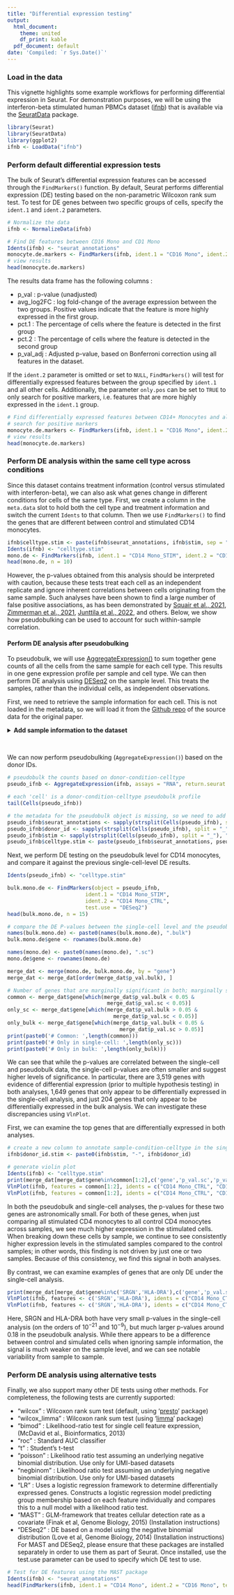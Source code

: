 ```yaml
---
title: "Differential expression testing"
output:
  html_document:
    theme: united
    df_print: kable
  pdf_document: default
date: 'Compiled: `r Sys.Date()`'
---
```


### Load in the data

This vignette highlights some example workflows for performing differential expression in Seurat. For demonstration purposes, we will be using the interferon-beta stimulated human PBMCs dataset ([ifnb](https://www.nature.com/articles/nbt.4042)) that is available via the [SeuratData](https://github.com/satijalab/seurat-data) package.

```r
library(Seurat)
library(SeuratData)
library(ggplot2)
ifnb <- LoadData("ifnb")
```

### Perform default differential expression tests

The bulk of Seurat’s differential expression features can be accessed through the `FindMarkers()` function. By default, Seurat performs differential expression (DE) testing based on the non-parametric Wilcoxon rank sum test. To test for DE genes between two specific groups of cells, specify the `ident.1` and `ident.2` parameters.

```r
# Normalize the data
ifnb <- NormalizeData(ifnb)

# Find DE features between CD16 Mono and CD1 Mono
Idents(ifnb) <- "seurat_annotations"
monocyte.de.markers <- FindMarkers(ifnb, ident.1 = "CD16 Mono", ident.2 = "CD14 Mono")
# view results
head(monocyte.de.markers)
```

The results data frame has the following columns :

* p_val : p-value (unadjusted)
* avg_log2FC : log fold-change of the average expression between the two groups. Positive values indicate that the feature is more highly expressed in the first group.
* pct.1 : The percentage of cells where the feature is detected in the first group
* pct.2 : The percentage of cells where the feature is detected in the second group
* p_val_adj : Adjusted p-value, based on Bonferroni correction using all features in the dataset.

If the `ident.2` parameter is omitted or set to `NULL`, `FindMarkers()` will test for differentially expressed features between the group specified by `ident.1` and all other cells. Additionally, the parameter `only.pos` can be set to `TRUE` to only search for positive markers, i.e. features that are more highly expressed in the `ident.1` group. 

```r
# Find differentially expressed features between CD14+ Monocytes and all other cells, only
# search for positive markers
monocyte.de.markers <- FindMarkers(ifnb, ident.1 = "CD16 Mono", ident.2 = NULL, only.pos = TRUE)
# view results
head(monocyte.de.markers)
```

### Perform DE analysis within the same cell type across conditions

Since this dataset contains treatment information (control versus stimulated with interferon-beta), we can also ask what genes change in different conditions for cells of the same type. First, we create a column in the `meta.data` slot to hold both the cell type and treatment information and switch the current `Idents` to that column. Then we use `FindMarkers()` to find the genes that are different between control and stimulated CD14 monocytes.

```r
ifnb$celltype.stim <- paste(ifnb$seurat_annotations, ifnb$stim, sep = "_")
Idents(ifnb) <- "celltype.stim"
mono.de <- FindMarkers(ifnb, ident.1 = "CD14 Mono_STIM", ident.2 = "CD14 Mono_CTRL", verbose = FALSE)
head(mono.de, n = 10)
```

However, the p-values obtained from this analysis should be interpreted with caution, because these tests treat each cell as an independent replicate and ignore inherent correlations between cells originating from the same sample. Such analyses have been shown to find a large number of false positive associations, as has been demonstrated by [Squair et al., 2021](https://www.nature.com/articles/s41467-021-25960-2), [Zimmerman et al., 2021](https://www.nature.com/articles/s41467-021-21038-1), [Junttila et al., 2022](https://academic.oup.com/bib/article/23/5/bbac286/6649780), and others. Below, we show how pseudobulking can be used to account for such within-sample correlation. 

#### Perform DE analysis after pseudobulking

To pseudobulk, we will use [AggregateExpression()](https://satijalab.org/seurat/reference/aggregateexpression) to sum together gene counts of all the cells from the same sample for each cell type. This results in one gene expression profile per sample and cell type. We can then perform DE analysis using [DESeq2](https://bioconductor.org/packages/release/bioc/html/DESeq2.html) on the sample level. This treats the samples, rather than the individual cells, as independent observations.

First, we need to retrieve the sample information for each cell. This is not loaded in the metadata, so we will load it from the [Github repo](https://github.com/yelabucsf/demuxlet_paper_code/tree/master/) of the source data for the original paper.

<details><summary>**Add sample information to the dataset**</summary>

```r
# load the inferred sample IDs of each cell
ctrl <- read.table(url("https://raw.githubusercontent.com/yelabucsf/demuxlet_paper_code/master/fig3/ye1.ctrl.8.10.sm.best"), head = T, stringsAsFactors = F)
stim <- read.table(url("https://raw.githubusercontent.com/yelabucsf/demuxlet_paper_code/master/fig3/ye2.stim.8.10.sm.best"), head = T, stringsAsFactors = F)
info <- rbind(ctrl, stim)

# rename the cell IDs by substituting the '-' into '.'
info$BARCODE <- gsub(pattern = "\\-", replacement = "\\.", info$BARCODE)

# only keep the cells with high-confidence sample ID
info <- info[grep(pattern = "SNG", x = info$BEST), ]

# remove cells with duplicated IDs in both ctrl and stim groups
info <- info[!duplicated(info$BARCODE) & !duplicated(info$BARCODE, fromLast = T), ]

# now add the sample IDs to ifnb 
rownames(info) <- info$BARCODE
info <- info[, c("BEST"), drop = F]
names(info) <- c("donor_id")
ifnb <- AddMetaData(ifnb, metadata = info)

# remove cells without donor IDs
ifnb$donor_id[is.na(ifnb$donor_id)] <- "unknown"
ifnb <- subset(ifnb, subset = donor_id != "unknown")
```
</details>
\

We can now perform pseudobulking (`AggregateExpression()`) based on the donor IDs. 

```r
# pseudobulk the counts based on donor-condition-celltype
pseudo_ifnb <- AggregateExpression(ifnb, assays = "RNA", return.seurat = T, group.by = c("stim", "donor_id", "seurat_annotations"))

# each 'cell' is a donor-condition-celltype pseudobulk profile
tail(Cells(pseudo_ifnb))

# the metadata for the pseudobulk object is missing, so we need to add it back
pseudo_ifnb$seurat_annotations <- sapply(strsplit(Cells(pseudo_ifnb), split = "_"), "[", 3)
pseudo_ifnb$donor_id <- sapply(strsplit(Cells(pseudo_ifnb), split = "_"), "[", 2)
pseudo_ifnb$stim <- sapply(strsplit(Cells(pseudo_ifnb), split = "_"), "[", 1)
pseudo_ifnb$celltype.stim <- paste(pseudo_ifnb$seurat_annotations, pseudo_ifnb$stim, sep = "_")

```

Next, we perform DE testing on the pseudobulk level for CD14 monocytes, and compare it against the previous single-cell-level DE results. 

```r
Idents(pseudo_ifnb) <- "celltype.stim"

bulk.mono.de <- FindMarkers(object = pseudo_ifnb, 
                         ident.1 = "CD14 Mono_STIM", 
                         ident.2 = "CD14 Mono_CTRL",
                         test.use = "DESeq2")
head(bulk.mono.de, n = 15)

# compare the DE P-values between the single-cell level and the pseudobulk level results
names(bulk.mono.de) <- paste0(names(bulk.mono.de), ".bulk")
bulk.mono.de$gene <- rownames(bulk.mono.de)

names(mono.de) <- paste0(names(mono.de), ".sc")
mono.de$gene <- rownames(mono.de)

merge_dat <- merge(mono.de, bulk.mono.de, by = "gene")
merge_dat <- merge_dat[order(merge_dat$p_val.bulk), ]

# Number of genes that are marginally significant in both; marginally significant only in bulk; and marginally significant only in single-cell
common <- merge_dat$gene[which(merge_dat$p_val.bulk < 0.05 & 
                                merge_dat$p_val.sc < 0.05)]
only_sc <- merge_dat$gene[which(merge_dat$p_val.bulk > 0.05 & 
                                  merge_dat$p_val.sc < 0.05)]
only_bulk <- merge_dat$gene[which(merge_dat$p_val.bulk < 0.05 & 
                                    merge_dat$p_val.sc > 0.05)]
print(paste0('# Common: ',length(common)))
print(paste0('# Only in single-cell: ',length(only_sc)))
print(paste0('# Only in bulk: ',length(only_bulk)))
```

We can see that while the p-values are correlated between the single-cell and pseudobulk data, the single-cell p-values are often smaller and suggest higher levels of significance. In particular, there are 3,519 genes with evidence of differential expression (prior to multiple hypothesis testing) in both analyses, 1,649 genes that only appear to be differentially expressed in the single-cell analysis, and just 204 genes that only appear to be differentially expressed in the bulk analysis. We can investigate these discrepancies using `VlnPlot`.

First, we can examine the top genes that are differentially expressed in both analyses. 

```r
# create a new column to annotate sample-condition-celltype in the single-cell dataset
ifnb$donor_id.stim <- paste0(ifnb$stim, "-", ifnb$donor_id)

# generate violin plot 
Idents(ifnb) <- "celltype.stim"
print(merge_dat[merge_dat$gene%in%common[1:2],c('gene','p_val.sc','p_val.bulk')])
VlnPlot(ifnb, features = common[1:2], idents = c("CD14 Mono_CTRL", "CD14 Mono_STIM"), group.by = "stim") 
VlnPlot(ifnb, features = common[1:2], idents = c("CD14 Mono_CTRL", "CD14 Mono_STIM"), group.by = "donor_id.stim", ncol = 1) 
```

In both the pseudobulk and single-cell analyses, the p-values for these two genes are astronomically small. For both of these genes, when just comparing all stimulated CD4 monocytes to all control CD4 monocytes across samples, we see much higher expression in the stimulated cells. When breaking down these cells by sample, we continue to see consistently higher expression levels in the stimulated samples compared to the control samples; in other words, this finding is not driven by just one or two samples. Because of this consistency, we find this signal in both analyses. 

By contrast, we can examine examples of genes that are only DE under the single-cell analysis.

```r
print(merge_dat[merge_dat$gene%in%c('SRGN','HLA-DRA'),c('gene','p_val.sc','p_val.bulk')])
VlnPlot(ifnb, features <- c('SRGN','HLA-DRA'), idents = c("CD14 Mono_CTRL", "CD14 Mono_STIM"), group.by = "stim") 
VlnPlot(ifnb, features <- c('SRGN','HLA-DRA'), idents = c("CD14 Mono_CTRL", "CD14 Mono_STIM"), group.by = "donor_id.stim", ncol = 1) 
```

Here, SRGN and HLA-DRA both have very small p-values in the single-cell analysis (on the orders of $10^{-21}$ and $10^{-9}$), but much larger p-values around 0.18 in the pseudobulk analysis. While there appears to be a difference between control and simulated cells when ignoring sample information, the signal is much weaker on the sample level, and we can see notable variability from sample to sample. 

### Perform DE analysis using alternative tests

Finally, we also support many other DE tests using other methods. For completeness, the following tests are currently supported:

* "wilcox" : Wilcoxon rank sum test (default, using '[presto](https://github.com/immunogenomics/presto)' package)
* "wilcox_limma" : Wilcoxon rank sum test (using '[limma](https://bioconductor.org/packages/release/bioc/html/limma.html)' package)
* "bimod" : Likelihood-ratio test for single cell feature expression, (McDavid et al., Bioinformatics, 2013)
* "roc" : Standard AUC classifier
* "t" : Student’s t-test
* "poisson" : Likelihood ratio test assuming an underlying negative binomial distribution. Use only for UMI-based datasets
* "negbinom" : Likelihood ratio test assuming an underlying negative binomial distribution. Use only for UMI-based datasets
* "LR" : Uses a logistic regression framework to determine differentially expressed genes. Constructs a logistic regression model predicting group membership based on each feature individually and compares this to a null model with a likelihood ratio test.
* "MAST" : GLM-framework that treates cellular detection rate as a covariate (Finak et al, Genome Biology, 2015) (Installation instructions)
* "DESeq2" : DE based on a model using the negative binomial distribution (Love et al, Genome Biology, 2014) (Installation instructions)
For MAST and DESeq2, please ensure that these packages are installed separately in order to use them as part of Seurat. Once installed, use the test.use parameter can be used to specify which DE test to use.

```r
# Test for DE features using the MAST package
Idents(ifnb) <- "seurat_annotations"
head(FindMarkers(ifnb, ident.1 = "CD14 Mono", ident.2 = "CD16 Mono", test.use = "MAST"))
```

